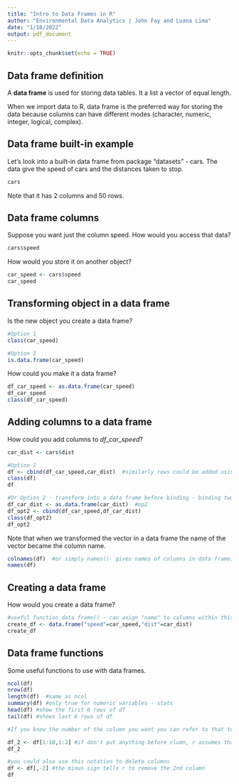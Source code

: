 ```yaml
---
title: "Intro to Data Frames in R"
author: "Environmental Data Analytics | John Fay and Luana Lima"
date: "1/10/2022"
output: pdf_document
---
```


```r
knitr::opts_chunk$set(echo = TRUE)
```

## Data frame definition

A **data frame** is used for storing data tables. It a list a vector of equal length. 

When we import data to R, data frame is the preferred way for storing the data because columns can have different modes (character, numeric, integer, logical, complex).


## Data frame built-in example

Let's look into a built-in data frame from package "datasets" - cars. The data give the speed of cars and the distances taken to stop.

```r
cars
```


Note that it has 2 columns and 50 rows.

## Data frame columns

Suppose you want just the column speed. How would you access that data? 

```r
cars$speed
```


How would you store it on another object?

```r
car_speed <- cars$speed
car_speed
```


## Transforming object in a data frame

Is the new object you create a data frame?
```r
#Option 1
class(car_speed)

#Option 2
is.data.frame(car_speed)
```

How could you make it a data frame?

```r
df_car_speed <- as.data.frame(car_speed)
df_car_speed
class(df_car_speed)
```

## Adding columns to a data frame

How could you add columns to *df_car_speed*?

```r
car_dist <- cars$dist

#Option 1
df <- cbind(df_car_speed,car_dist)  #similarly rows could be added using rbind() - cbind only works if each object has same number of row
class(df)
df

#Or Option 2 - transform into a data frame before binding - binding two data frames together; using data frames in cbind() is better when you are trying to combine matrix/values that are not just one column
df_car_dist <- as.data.frame(car_dist)  #op2
df_opt2 <- cbind(df_car_speed,df_car_dist)
class(df_opt2)
df_opt2

```

Note that when we transformed the vector in a data frame the name of the vector became the column name.

```r
colnames(df)  #or simply names()- gives names of columns in data frame; can also be used to rename column names
names(df)
```

## Creating a data frame

How would you create a data frame?

```r
#useful function data.frame() - can asign "name" to columns within this function
create_df <- data.frame("speed"=car_speed,"dist"=car_dist)
create_df
```


## Data frame functions

Some useful functions to use with data frames.

```r
ncol(df)  
nrow(df)  
length(df)  #same as ncol
summary(df) #only true for numeric variables - stats
head(df) #show the first 6 rows of df
tail(df) #shows last 6 rows of df

#If you know the number of the column you want you can refer to that to access column - format is object[rows,columns]

df_2 <- df[1:10,1:2] #if don't put anything before clumn, r assumes that you want all rows
df_2

#you could also use this notation to delete columns
df <- df[,-2] #the minus sign tells r to remove the 2nd column
df
```